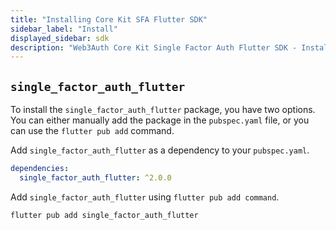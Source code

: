```yaml
---
title: "Installing Core Kit SFA Flutter SDK"
sidebar_label: "Install"
displayed_sidebar: sdk
description: "Web3Auth Core Kit Single Factor Auth Flutter SDK - Install | Documentation - Web3Auth"
---
```


## `single_factor_auth_flutter`

To install the `single_factor_auth_flutter` package, you have two options. You can either manually
add the package in the `pubspec.yaml` file, or you can use the `flutter pub add` command.



Add `single_factor_auth_flutter` as a dependency to your `pubspec.yaml`.

```yaml
dependencies:
  single_factor_auth_flutter: ^2.0.0
```

Add `single_factor_auth_flutter` using `flutter pub add command`.

```sh
flutter pub add single_factor_auth_flutter
```
